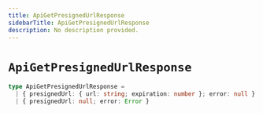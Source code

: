 ```yaml
---
title: ApiGetPresignedUrlResponse
sidebarTitle: ApiGetPresignedUrlResponse
description: No description provided.
---
```


# `ApiGetPresignedUrlResponse`

```ts
type ApiGetPresignedUrlResponse =
  | { presignedUrl: { url: string; expiration: number }; error: null }
  | { presignedUrl: null; error: Error }
```
